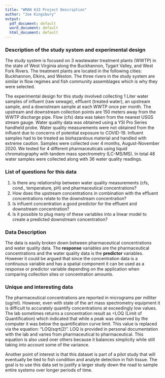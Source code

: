 ---
title: "WMAN 633 Project Description"
author: "Joe Kingsbury"
output:
  pdf_document: default
  word_document: default
  html_document: default
---

### **Description of the study system and experimental design**

The study system is focused on 3 wastewater treatment plants (WWTP) in the state of West Virginia along the Buckhannon, Tygart Valley, and West Fork Rivers. The treatment plants are located in the following cities: Buckhannon, Elkins, and Weston. The three rivers in the study system are similar in flow regimes and fish community assemblages which is why they were selected. 

The experimental design for this study involved collecting 1 Liter water samples of influent (raw sewage), effluent (treated water), an upstream sample, and a downstream sample at each WWTP once per month. The upstream and downstream collection points are 150 meters away from the WWTP discharge pipe. Flow (cfs) data was taken from the nearest USGS stream gauge. Water quality data was obtained using a YSI Pro Series handheld probe. Water quality measurements were not obtained from the influent due to concerns of potential exposure to COVID-19. Influent samples had to be treated as biohazardous material and handled with extreme caution. Samples were collected over 4 months, August-November 2020. We tested for 4 different pharmaceuticals using liquid chromatography with tandem mass spectrometry (LC-MS/MS). In total 48 water samples were collected along with 36 water quality readings.

### **List of questions for this data**

1) Is there any relationship between water quality measurements (cfs, cond., temperature, pH) and pharmaceutical concentrations?
2) How does the upstream concentrations in combination with the effluent concentrations relate to the downstream concentration?
3) Is influent concentration a good predictor for the effluent and downstream concentration?
4) Is it possible to plug many of these variables into a linear model to create a predicted downstream concentration?

### **Data Description**

The data is easily broken down between pharmaceutical concentrations and water quality data. The **response** variables are the pharmaceutical concentrations and the water quality data is the **predictor** variables. However it could be argued that since the concentration data is a continuous variable and has a spatial component it can be used as a response or predictor variable depending on the application when comparing collection sites or concentration amounts.

### **Unique and interesting data**

The pharmaceutical concentrations are reported in micrograms per milliter (ug/ml). However, even with state of the art mass spectrometry equipment it is difficult to accurately quantify concentrations at exceedingly low values. The lab sometimes returns a concentration result as <LOQ (Limit of Quantification) which indicated that while a peak was observed by the computer it was below the quantification curve limit. This value is replaced via the equation: "LOQ/sqrt(2)". LOQ is provided in personal documentation with the lab and varies from pharmaceutical to pharmaceutical. This equation is also used over others because it balances simplicity while still taking into account some of the variance.

Another point of interest is that this dataset is part of a pilot study that will eventually be tied to fish condition and analyte detection in fish tissue. The goal is to use this data set to justify a larger study down the road to sample entire systems over longer periods of time.

  